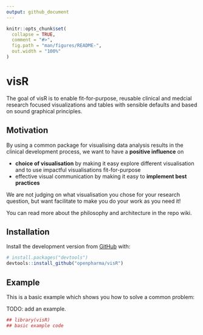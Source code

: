 ```yaml
---
output: github_document
---
```


<!-- README.md is generated from README.Rmd. Please edit that file -->

```r
knitr::opts_chunk$set(
  collapse = TRUE,
  comment = "#>",
  fig.path = "man/figures/README-",
  out.width = "100%"
)
```
# visR

<!-- badges: start -->
<!-- badges: end -->

The goal of visR is to enable fit-for-purpose, reusable clinical and medcial research focused visualizations and tables 
with sensible defaults and based on sound graphical principles.

## Motivation
By using a common package for visualising data analysis results in the clinical development process, we want to have a **positive influence** on 

* **choice of visualisation** by making it easy explore different visualisation and to use impactful visualisations fit-for-purpose
* effective visual communication by making it easy to **implement best practices** 

We are not judging on what visualisation you chose for your research question, but want facilitate to make you do your work as you need it!

You can read more about the philosophy and architecture in the repo wiki.

## Installation

Install the development version from [GitHub](https://github.com/) with:

``` r
# install.packages("devtools")
devtools::install_github("openpharma/visR")
```

## Example

This is a basic example which shows you how to solve a common problem:

TODO: add an example. 

```r
## library(visR)
## basic example code
```


